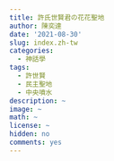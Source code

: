 ```yaml
---
title: 許氏世賢君の花花聖地
author: 陳奕達
date: '2021-08-30'
slug: index.zh-tw
categories:
  - 神話學
tags:
  - 許世賢
  - 民主聖地
  - 中央噴水
description: ~
image: ~
math: ~
license: ~
hidden: no
comments: yes
---
```

